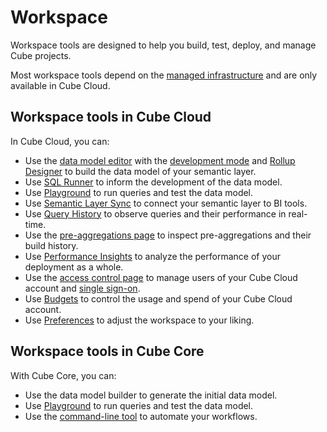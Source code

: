 # Workspace

Workspace tools are designed to help you build, test, deploy, and manage
Cube projects.

<SuccessBox>

Most workspace tools depend on the [managed infrastructure][ref-infrastructure]
and are only available in Cube Cloud.

</SuccessBox>

## Workspace tools in Cube Cloud

In Cube Cloud, you can:
* Use the [data model editor][ref-data-model] with the [development
mode][ref-dev-mode] and [Rollup Designer][ref-rollup-designer] to build
the data model of your semantic layer.
* Use [SQL Runner][ref-sql-runner] to inform the development of the data
model.
* Use [Playground][ref-playground] to run queries and test the data model.
* Use [Semantic Layer Sync][ref-sls] to connect your semantic layer to BI
tools.
* Use [Query History][ref-query-history] to observe queries and their
performance in real-time.
* Use the [pre-aggregations page][ref-pre-aggs] to inspect pre-aggregations
and their build history.
* Use [Performance Insights][ref-perf-insights] to analyze the performance
of your deployment as a whole.
* Use the [access control page][ref-access-control] to manage users of your
Cube Cloud account and [single sign-on][ref-sso].
* Use [Budgets][ref-budgets] to control the usage and spend of your Cube
Cloud account.
* Use [Preferences][ref-prefs] to adjust the workspace to your liking.

## Workspace tools in Cube Core

With Cube Core, you can:

* Use the data model builder to generate the initial data model.
* Use [Playground][ref-playground] to run queries and test the data model.
* Use the [command-line tool][ref-cli] to automate your workflows.

[ref-infrastructure]: /product/deployment/cloud
[ref-data-model]: /product/workspace/data-model
[ref-rollup-designer]: /product/workspace/rollup-designer
[ref-dev-mode]: /product/workspace/dev-mode
[ref-sql-runner]: /product/workspace/sql-runner
[ref-playground]: /product/workspace/playground
[ref-sls]: /product/workspace/semantic-layer-sync
[ref-query-history]: /product/workspace/query-history
[ref-pre-aggs]: /product/workspace/pre-aggregations
[ref-perf-insights]: /product/workspace/performance
[ref-access-control]: /product/workspace/access-control
[ref-sso]: /product/workspace/sso
[ref-budgets]: /product/workspace/budgets
[ref-prefs]: /product/workspace/preferences
[ref-cli]: /product/workspace/cli

